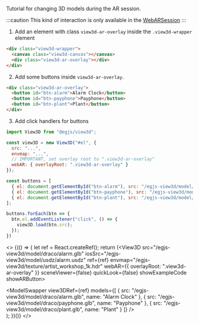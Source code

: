 
Tutorial for changing 3D models during the AR session.

:::caution
This kind of interaction is only available in the [WebARSession](/docs/api/WebARSession)
:::

1. Add an element with class `view3d-ar-overlay` inside the `.view3d-wrapper` element
```html
<div class="view3d-wrapper">
  <canvas class="view3d-canvas"></canvas>
  <div class="view3d-ar-overlay"></div>
</div>
```

2. Add some buttons inside `view3d-ar-overlay`.
```html
<div class="view3d-ar-overlay">
  <button id="btn-alarm">Alarm Clock</button>
  <button id="btn-payphone">Payphone</button>
  <button id="btn-plant">Plant</button>
</div>
```

3. Add click handlers for buttons
```js
import View3D from "@egjs/view3d";

const view3D = new View3D("#el", {
  src: "...",
  envmap: "...",
  // IMPORTANT, set overlay root to ".view3d-ar-overlay"
  webAR: { overlayRoot: ".view3d-ar-overlay" }
});

const buttons = [
  { el: document.getElementById("btn-alarm"), src: "/egjs-view3d/model/draco/alarm.glb" },
  { el: document.getElementById("btn-payphone"), src: "/egjs-view3d/model/draco/payphone.glb" },
  { el: document.getElementById("btn-plant"), src: "/egjs-view3d/model/draco/plant.glb" }
];

buttons.forEach(btn => {
  btn.el.addEventListener("click", () => {
    view3D.load(btn.src);
  });
})
```

<>
  {(() => {
    let ref = React.createRef();
    return (<View3D
      src="/egjs-view3d/model/draco/alarm.glb"
      iosSrc="/egjs-view3d/model/usdz/alarm.usdz"
      ref={ref}
      envmap="/egjs-view3d/texture/artist_workshop_1k.hdr"
      webAR={{ overlayRoot: ".view3d-ar-overlay" }}
      sceneViewer={false}
      quickLook={false}
      showExampleCode
      showARButton>
      <div className="view3d-ar-overlay">
        <ModelSwapper view3DRef={ref} models={[
          { src: "/egjs-view3d/model/draco/alarm.glb", name: "Alarm Clock" },
          { src: "/egjs-view3d/model/draco/payphone.glb", name: "Payphone" },
          { src: "/egjs-view3d/model/draco/plant.glb", name: "Plant" }
        ]}  />
      </div>
    </View3D>);
  })()}
</>
